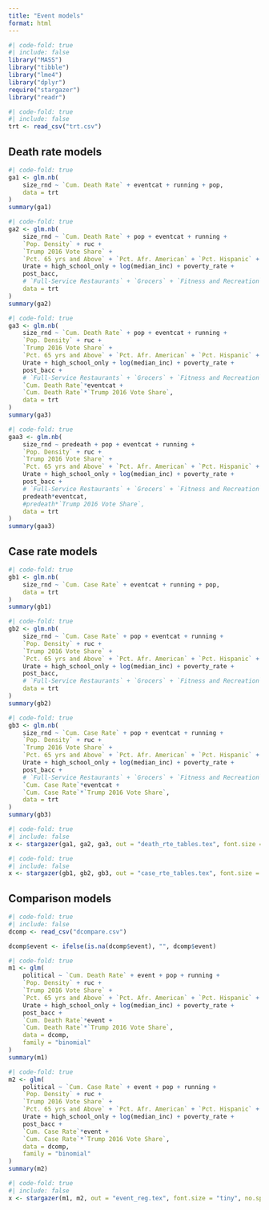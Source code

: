 ```yaml
---
title: "Event models"
format: html
---
```


```r
#| code-fold: true
#| include: false
library("MASS")
library("tibble")
library("lme4")
library("dplyr")
require("stargazer")
library("readr")
```

```r
#| code-fold: true
#| include: false
trt <- read_csv("trt.csv")
```

## Death rate models

```r
#| code-fold: true
ga1 <- glm.nb(
    size_rnd ~ `Cum. Death Rate` + eventcat + running + pop,
    data = trt
)
summary(ga1)
```

```r
#| code-fold: true
ga2 <- glm.nb(
    size_rnd ~ `Cum. Death Rate` + pop + eventcat + running +
    `Pop. Density` + ruc +
    `Trump 2016 Vote Share` +
    `Pct. 65 yrs and Above` + `Pct. Afr. American` + `Pct. Hispanic` +
    Urate + high_school_only + log(median_inc) + poverty_rate +
    post_bacc,
    # `Full-Service Restaurants` + `Grocers` + `Fitness and Recreation`,
    data = trt
)
summary(ga2)
```


```r
#| code-fold: true
ga3 <- glm.nb(
    size_rnd ~ `Cum. Death Rate` + pop + eventcat + running +
    `Pop. Density` + ruc +
    `Trump 2016 Vote Share` +
    `Pct. 65 yrs and Above` + `Pct. Afr. American` + `Pct. Hispanic` +
    Urate + high_school_only + log(median_inc) + poverty_rate +
    post_bacc + 
    # `Full-Service Restaurants` + `Grocers` + `Fitness and Recreation` +
    `Cum. Death Rate`*eventcat +
    `Cum. Death Rate`*`Trump 2016 Vote Share`,
    data = trt
)
summary(ga3)
```

```r
#| code-fold: true
gaa3 <- glm.nb(
    size_rnd ~ predeath + pop + eventcat + running +
    `Pop. Density` + ruc +
    `Trump 2016 Vote Share` +
    `Pct. 65 yrs and Above` + `Pct. Afr. American` + `Pct. Hispanic` +
    Urate + high_school_only + log(median_inc) + poverty_rate +
    post_bacc +
    # `Full-Service Restaurants` + `Grocers` + `Fitness and Recreation` +
    predeath*eventcat,
    #predeath*`Trump 2016 Vote Share`,
    data = trt
)
summary(gaa3)
```

## Case rate models

```r
#| code-fold: true
gb1 <- glm.nb(
    size_rnd ~ `Cum. Case Rate` + eventcat + running + pop,
    data = trt
)
summary(gb1)
```

```r
#| code-fold: true
gb2 <- glm.nb(
    size_rnd ~ `Cum. Case Rate` + pop + eventcat + running +
    `Pop. Density` + ruc +
    `Trump 2016 Vote Share` +
    `Pct. 65 yrs and Above` + `Pct. Afr. American` + `Pct. Hispanic` +
    Urate + high_school_only + log(median_inc) + poverty_rate +
    post_bacc,
    # `Full-Service Restaurants` + `Grocers` + `Fitness and Recreation`,
    data = trt
)
summary(gb2)
```

```r
#| code-fold: true
gb3 <- glm.nb(
    size_rnd ~ `Cum. Case Rate` + pop + eventcat + running +
    `Pop. Density` + ruc +
    `Trump 2016 Vote Share` +
    `Pct. 65 yrs and Above` + `Pct. Afr. American` + `Pct. Hispanic` +
    Urate + high_school_only + log(median_inc) + poverty_rate +
    post_bacc +
    # `Full-Service Restaurants` + `Grocers` + `Fitness and Recreation` +
    `Cum. Case Rate`*eventcat +
    `Cum. Case Rate`*`Trump 2016 Vote Share`,
    data = trt
)
summary(gb3)
```

```r
#| code-fold: true
#| include: false
x <- stargazer(ga1, ga2, ga3, out = "death_rte_tables.tex", font.size = "tiny", no.space = TRUE)
```

```r
#| code-fold: true
#| include: false
x <- stargazer(gb1, gb2, gb3, out = "case_rte_tables.tex", font.size = "tiny", no.space = TRUE)
```

## Comparison models

```r
#| code-fold: true
#| include: false
dcomp <- read_csv("dcompare.csv")

dcomp$event <- ifelse(is.na(dcomp$event), "", dcomp$event)
```


```r
#| code-fold: true
m1 <- glm(
    political ~ `Cum. Death Rate` + event + pop + running +
    `Pop. Density` + ruc +
    `Trump 2016 Vote Share` +
    `Pct. 65 yrs and Above` + `Pct. Afr. American` + `Pct. Hispanic` +
    Urate + high_school_only + log(median_inc) + poverty_rate +
    post_bacc + 
    `Cum. Death Rate`*event +
    `Cum. Death Rate`*`Trump 2016 Vote Share`,
    data = dcomp,
    family = "binomial"
)
summary(m1)
```

```r
#| code-fold: true
m2 <- glm(
    political ~ `Cum. Case Rate` + event + pop + running +
    `Pop. Density` + ruc +
    `Trump 2016 Vote Share` +
    `Pct. 65 yrs and Above` + `Pct. Afr. American` + `Pct. Hispanic` +
    Urate + high_school_only + log(median_inc) + poverty_rate +
    post_bacc + 
    `Cum. Case Rate`*event +
    `Cum. Case Rate`*`Trump 2016 Vote Share`,
    data = dcomp,
    family = "binomial"
)
summary(m2)
```


```r
#| code-fold: true
#| include: false
x <- stargazer(m1, m2, out = "event_reg.tex", font.size = "tiny", no.space = TRUE)
```
